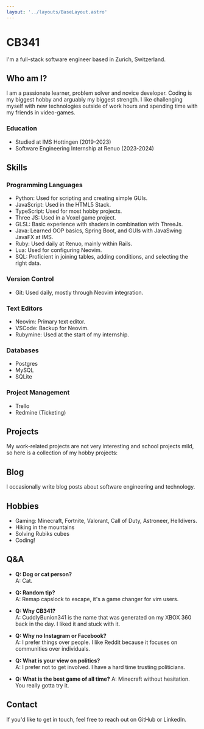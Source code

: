 ```yaml
---
layout: '../layouts/BaseLayout.astro'
---
```



# CB341

I'm a full-stack software engineer based in Zurich, Switzerland.

<GitHubContributions />

## Who am I?

I am a passionate learner, problem solver and novice developer. Coding is my biggest hobby and arguably my biggest strength. I like challenging myself with new technologies outside of work hours and spending time with my friends in video-games.

### Education

* Studied at IMS Hottingen (2019-2023)
* Software Engineering Internship at Renuo (2023-2024)

## Skills

### Programming Languages

* Python: Used for scripting and creating simple GUIs.
* JavaScript: Used in the HTML5 Stack.
* TypeScript: Used for most hobby projects.
* Three JS: Used in a Voxel game project.
* GLSL: Basic experience with shaders in combination with ThreeJs.
* Java: Learned OOP basics, Spring Boot, and GUIs with JavaSwing JavaFX at IMS.
* Ruby: Used daily at Renuo, mainly within Rails.
* Lua: Used for configuring Neovim.
* SQL: Proficient in joining tables, adding conditions, and selecting the right data.

### Version Control

* Git: Used daily, mostly through Neovim integration.

### Text Editors

* Neovim: Primary text editor.
* VSCode: Backup for Neovim.
* Rubymine: Used at the start of my internship.

### Databases

* Postgres
* MySQL
* SQLite

### Project Management

* Trello
* Redmine (Ticketing)

## Projects

My work-related projects are not very interesting and school projects mild, so here is a collection of my hobby projects:

<ProjectCardGrid />

## Blog

I occasionally write blog posts about software engineering and technology.

## Hobbies

* Gaming: Minecraft, Fortnite, Valorant, Call of Duty, Astroneer, Helldivers.
* Hiking in the mountains
* Solving Rubiks cubes
* Coding!

## Q&A

* **Q: Dog or cat person?**  
  A: Cat.

* **Q: Random tip?**  
  A: Remap capslock to escape, it's a game changer for vim users.

* **Q: Why CB341?**  
  A: CuddlyBunion341 is the name that was generated on my XBOX 360 back in the day. I liked it and stuck with it.

* **Q: Why no Instagram or Facebook?**  
  A: I prefer things over people. I like Reddit because it focuses on communities over individuals.

* **Q: What is your view on politics?**  
  A: I prefer not to get involved. I have a hard time trusting politicians.

* **Q: What is the best game of all time?**
  A: Minecraft without hesitation. You really gotta try it.

## Contact

If you'd like to get in touch, feel free to reach out on GitHub or LinkedIn.

